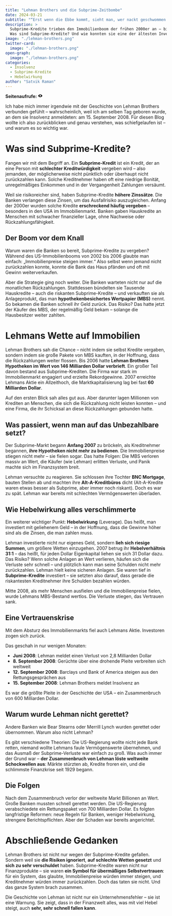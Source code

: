 ```yaml
---
title: "Lehman Brothers und die Subprime-Zeitbombe"
date: 2024-03-21
subtitle: "“Erst wenn die Ebbe kommt, sieht man, wer nackt geschwommen ist.“ — Warren Buffett"
description: >
  Subprime-Kredite trieben den Immobilienboom der frühen 2000er an – bis sie das weltweite Finanzsystem erschütterten. 
  Was sind Subprime-Kredite? Und wie konnten sie eine der ältesten Investmentbanken der Wall Street – Lehman Brothers – zum Einsturz bringen?
image: "./lehman-brothers.png"
twitter-card:
  image: "./lehman-brothers.png"
open-graph:
  image: "./lehman-brothers.png"
categories:
  - Insolvenz
  - Subprime-Kredite
  - Hebelwirkung
author: "Satvik Raman"
---
```


<p><b>Seitenaufrufe:</b> <svg xmlns="http://www.w3.org/2000/svg" width="1em" height="1em" viewBox="0 0 256 256"><path fill="currentColor" d="M247.31 124.76c-.35-.79-8.82-19.58-27.65-38.41C194.57 61.26 162.88 48 128 48S61.43 61.26 36.34 86.35C17.51 105.18 9 124 8.69 124.76a8 8 0 0 0 0 6.5c.35.79 8.82 19.57 27.65 38.4C61.43 194.74 93.12 208 128 208s66.57-13.26 91.66-38.34c18.83-18.83 27.3-37.61 27.65-38.4a8 8 0 0 0 0-6.5M128 168a40 40 0 1 1 40-40a40 40 0 0 1-40 40"/></svg> <span class="waline-pageview-count"></i><p>

Ich habe mich immer irgendwie mit der Geschichte von Lehman Brothers verbunden gefühlt – wahrscheinlich, weil ich am selben Tag geboren wurde, an dem sie Insolvenz anmeldeten: am 15. September 2008. Für diesen Blog wollte ich also zurückblicken und genau verstehen, was schiefgelaufen ist – und warum es so wichtig war.

# Was sind Subprime-Kredite?
Fangen wir mit dem Begriff an. Ein **Subprime-Kredit** ist ein Kredit, der an eine Person mit **schlechter Kreditwürdigkeit** vergeben wird – also jemanden, der möglicherweise nicht pünktlich oder überhaupt nicht zurückzahlen kann. Solche Kreditnehmer haben oft eine niedrige Bonität, unregelmäßiges Einkommen und in der Vergangenheit Zahlungen versäumt.

Weil sie risikoreicher sind, haben Subprime-Kredite **höhere Zinssätze**. Die Banken verlangen diese Zinsen, um das Ausfallrisiko auszugleichen. Anfang der 2000er wurden solche Kredite **erschreckend häufig vergeben** – besonders in den USA im Immobilienmarkt. Banken gaben Hauskredite an Menschen mit schwacher finanzieller Lage, ohne Nachweise oder Rückzahlungsfähigkeit.

## Der Boom vor dem Knall
Warum waren die Banken so bereit, Subprime-Kredite zu vergeben? Während des US-Immobilienbooms von 2002 bis 2006 glaubte man einfach: „Immobilienpreise steigen immer.“ Also selbst wenn jemand nicht zurückzahlen konnte, konnte die Bank das Haus pfänden und oft mit Gewinn weiterverkaufen.

Aber die Strategie ging noch weiter. Die Banken warteten nicht nur auf die monatlichen Rückzahlungen. Stattdessen bündelten sie Tausende Hauskredite – auch die riskanten Subprime-Kredite – und verkauften sie als Anlageprodukt, das man **hypothekenbesichertes Wertpapier (MBS)** nennt. So bekamen die Banken schnell ihr Geld zurück. Das Risiko? Das hatte jetzt der Käufer des MBS, der regelmäßig Geld bekam – solange die Hausbesitzer weiter zahlten.

# Lehmans Wette auf Immobilien
Lehman Brothers sah die Chance – nicht indem sie selbst Kredite vergaben, sondern indem sie große Pakete von MBS kauften, in der Hoffnung, dass die Rückzahlungen weiter flossen. Bis 2006 hatte **Lehman Brothers Hypotheken im Wert von 146 Milliarden Dollar verbrieft**. Ein großer Teil davon bestand aus Subprime-Krediten. Die Firma war stark im Immobilienmarkt engagiert und erzielte Rekordgewinne. 2007 erreichte Lehmans Aktie ein Allzeithoch, die Marktkapitalisierung lag bei fast **60 Milliarden Dollar**.

Auf den ersten Blick sah alles gut aus. Aber darunter lagen Millionen von Krediten an Menschen, die sich die Rückzahlung nicht leisten konnten – und eine Firma, die ihr Schicksal an diese Rückzahlungen gebunden hatte.

## Was passiert, wenn man auf das Unbezahlbare setzt?
Der Subprime-Markt begann **Anfang 2007** zu bröckeln, als Kreditnehmer begannen, **ihre Hypotheken nicht mehr zu bedienen**. Die Immobilienpreise stiegen nicht mehr – sie fielen sogar. Das hatte Folgen: Die MBS verloren massiv an Wert, die Käufer (wie Lehman) erlitten Verluste, und Panik machte sich im Finanzsystem breit.

Lehman versuchte zu reagieren. Sie schlossen ihre Tochter **BNC Mortgage**, bauten Stellen ab und machten ihre **Alt-A-Kreditbüros** dicht (Alt-A-Kredite waren etwas besser als Subprime, aber immer noch riskant). Doch es war zu spät. Lehman war bereits mit schlechten Vermögenswerten überladen.

## Wie Hebelwirkung alles verschlimmerte
Ein weiterer wichtiger Punkt: **Hebelwirkung** (Leverage). Das heißt, man investiert mit geliehenem Geld – in der Hoffnung, dass die Gewinne höher sind als die Zinsen, die man zahlen muss.

Lehman investierte nicht nur eigenes Geld, sondern **lieh sich riesige Summen**, um größere Wetten einzugehen. 2007 betrug ihr **Hebelverhältnis 31:1** – das heißt, für jeden Dollar Eigenkapital liehen sie sich 31 Dollar dazu. Das Risiko? Wenn solche Anlagen an Wert verlieren, häufen sich die Verluste sehr schnell – und plötzlich kann man seine Schulden nicht mehr zurückzahlen. Lehman hielt keine sicheren Anlagen. Sie waren tief in **Subprime-Kredite** investiert – sie setzten also darauf, dass gerade die riskantesten Kreditnehmer ihre Schulden bezahlen würden.

Mitte 2008, als mehr Menschen ausfielen und die Immobilienpreise fielen, wurde Lehmans MBS-Bestand wertlos. Die Verluste stiegen, das Vertrauen sank.

## Eine Vertrauenskrise
Mit dem Absturz des Immobilienmarkts fiel auch Lehmans Aktie. Investoren zogen sich zurück.

Das geschah in nur wenigen Monaten:

* **Juni 2008**: Lehman meldet einen Verlust von 2,8 Milliarden Dollar  
* **8. September 2008**: Gerüchte über eine drohende Pleite verbreiten sich weltweit  
* **12. September 2008**: Barclays und Bank of America steigen aus den Rettungsgesprächen aus  
* **15. September 2008**: Lehman Brothers meldet Insolvenz an  

Es war die größte Pleite in der Geschichte der USA – ein Zusammenbruch von 600 Milliarden Dollar.

## Warum wurde Lehman nicht gerettet?
Andere Banken wie Bear Stearns oder Merrill Lynch wurden gerettet oder übernommen. Warum also nicht Lehman?

Es gibt verschiedene Theorien: Die US-Regierung wollte nicht jede Bank retten, niemand wollte Lehmans faule Vermögenswerte übernehmen, und das Ausmaß der Subprime-Verluste war einfach zu groß. Was auch immer der Grund war – **der Zusammenbruch von Lehman löste weltweite Schockwellen aus**: Märkte stürzten ab, Kredite froren ein, und die schlimmste Finanzkrise seit 1929 begann.

## Die Folgen
Nach dem Zusammenbruch verlor der weltweite Markt Billionen an Wert. Große Banken mussten schnell gerettet werden. Die US-Regierung verabschiedete ein Rettungspaket von 700 Milliarden Dollar. Es folgten langfristige Reformen: neue Regeln für Banken, weniger Hebelwirkung, strengere Berichtspflichten. Aber der Schaden war bereits angerichtet.

# Abschließende Gedanken
Lehman Brothers ist nicht nur wegen der Subprime-Kredite gefallen. Sondern weil sie **die Risiken ignoriert**, **auf schlechte Wetten gesetzt** und **sich zu sehr verschuldet** haben. Subprime-Kredite waren nicht nur Finanzprodukte – sie waren **ein Symbol für übermäßiges Selbstvertrauen**: für ein System, das glaubte, Immobilienpreise würden immer steigen, und Kreditnehmer würden immer zurückzahlen. Doch das taten sie nicht. Und das ganze System brach zusammen.

Die Geschichte von Lehman ist nicht nur ein Unternehmensfehler – sie ist eine Warnung. Sie zeigt, dass in der Finanzwelt alles, was mit viel Hebel steigt, auch **sehr, sehr schnell fallen kann**.
